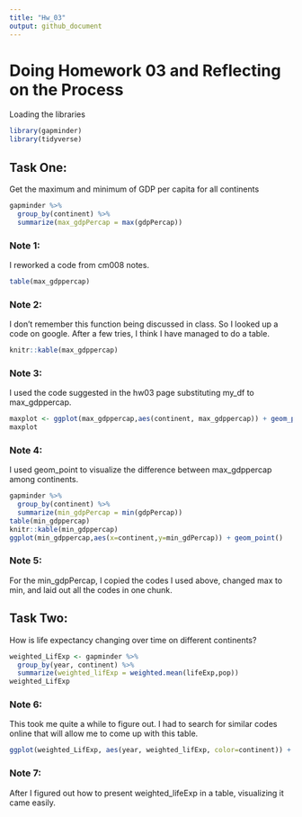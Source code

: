 ```yaml
---
title: "Hw_03"
output: github_document
---
```


# Doing Homework 03 and Reflecting on the Process

Loading the libraries
```r
library(gapminder)
library(tidyverse)
```


## Task One:
Get the maximum and minimum of GDP per capita for all continents

```r
gapminder %>% 
  group_by(continent) %>% 
  summarize(max_gdpPercap = max(gdpPercap))
```
### Note 1:
I reworked a code from cm008 notes. 

```r
table(max_gdppercap)
```
### Note 2:
I don't remember this function being discussed in class. So I looked up a code on google. After a few tries, I think I have managed to do a table.

```r
knitr::kable(max_gdppercap)
```
### Note 3:
I used the code suggested in the hw03 page substituting my_df to max_gdppercap.

```r
maxplot <- ggplot(max_gdppercap,aes(continent, max_gdppercap)) + geom_point()
maxplot
```
### Note 4:
I used geom_point to visualize the difference between max_gdppercap among continents.

```r
gapminder %>% 
  group_by(continent) %>% 
  summarize(min_gdpPercap = min(gdpPercap))
table(min_gdppercap)
knitr::kable(min_gdppercap)
ggplot(min_gdppercap,aes(x=continent,y=min_gdPercap)) + geom_point()
```
### Note 5:
For the min_gdpPercap, I copied the codes I used above, changed max to min, and laid out all the codes in one chunk. 

## Task Two: 
How is life expectancy changing over time on different continents?

```r
weighted_LifExp <- gapminder %>% 
  group_by(year, continent) %>%
  summarize(weighted_lifExp = weighted.mean(lifeExp,pop))
weighted_LifExp
```
### Note 6:
This took me quite a while to figure out. I had to search for similar codes online that will allow me to come up with this table. 

```r
ggplot(weighted_LifExp, aes(year, weighted_lifExp, color=continent)) + geom_line ()
```
### Note 7:
After I figured out how to present weighted_lifeExp in a table, visualizing it came easily. 
  
